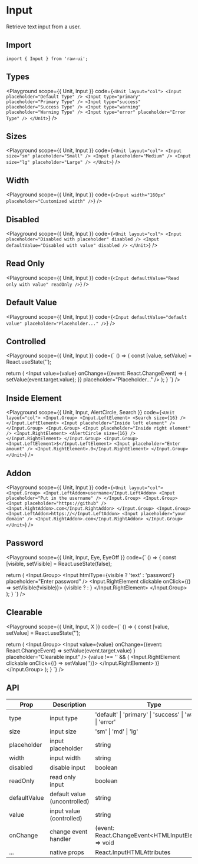 
# Input

Retrieve text input from a user.

## Import

```tsx
import { Input } from 'raw-ui';
```

## Types

<Playground
  scope={{ Unit, Input }}
  code={`
<Unit layout="col">
  <Input placeholder="Default Type" />
  <Input type="primary" placeholder="Primary Type" />
  <Input type="success" placeholder="Success Type" />
  <Input type="warning" placeholder="Warning Type" />
  <Input type="error" placeholder="Error Type" />
</Unit>
`}
/>

## Sizes

<Playground
  scope={{ Unit, Input }}
  code={`
<Unit layout="col">
  <Input size="sm" placeholder="Small" />
  <Input placeholder="Medium" />
  <Input size="lg" placeholder="Large" />
</Unit>
`}
/>

## Width

<Playground
  scope={{ Unit, Input }}
  code={`
<Input width="160px" placeholder="Customized width" />
`}
/>

## Disabled

<Playground
  scope={{ Unit, Input }}
  code={`
<Unit layout="col">
  <Input placeholder="Disabled with placeholder" disabled />
  <Input defaultValue="Disabled with value" disabled />
</Unit>
`}
/>

## Read Only

<Playground
  scope={{ Unit, Input }}
  code={`
<Input defaultValue="Read only with value" readOnly />
`}
/>

## Default Value

<Playground
  scope={{ Unit, Input }}
  code={`
<Input defaultValue="default value" placeholder="Placeholder..." />
`}
/>

## Controlled

<Playground
  scope={{ Unit, Input }}
  code={`
() => {
  const [value, setValue] = React.useState('');

  return (
    <Input
      value={value}
      onChange={(event: React.ChangeEvent<HTMLInputElement>) => {
        setValue(event.target.value);
      }}
      placeholder="Placeholder..."
    />
  );
}
`}
/>

## Inside Element

<Playground
  scope={{ Unit, Input, AlertCircle, Search }}
  code={`
<Unit layout="col">
  <Input.Group>
    <Input.LeftElement>
      <Search size={16} />
    </Input.LeftElement>
    <Input placeholder="Inside left element" />
  </Input.Group>
  <Input.Group>
    <Input placeholder="Inside right element" />
    <Input.RightElement>
      <AlertCircle size={16} />
    </Input.RightElement>
  </Input.Group>
  <Input.Group>
    <Input.LeftElement>$</Input.LeftElement>
    <Input placeholder="Enter amount" />
    <Input.RightElement>.0</Input.RightElement>
  </Input.Group>
</Unit>
`}
/>

## Addon

<Playground
  scope={{ Unit, Input }}
  code={`
<Unit layout="col">
  <Input.Group>
    <Input.LeftAddon>username</Input.LeftAddon>
    <Input placeholder="Put in the username" />
  </Input.Group>
  <Input.Group>
    <Input placeholder="https://github" />
    <Input.RightAddon>.com</Input.RightAddon>
  </Input.Group>
  <Input.Group>
    <Input.LeftAddon>https://</Input.LeftAddon>
    <Input placeholder="your domain" />
    <Input.RightAddon>.com</Input.RightAddon>
  </Input.Group>
</Unit>
`}
/>

## Password

<Playground
  scope={{ Unit, Input, Eye, EyeOff }}
  code={`
() => {
  const [visible, setVisible] = React.useState(false);

  return (
    <Input.Group>
      <Input
        htmlType={visible ? 'text' : 'password'}
        placeholder="Enter password"
      />
      <Input.RightElement clickable onClick={() => setVisible(!visible)}>
        {visible ? <EyeOff size={16} /> : <Eye size={16} />}
      </Input.RightElement>
    </Input.Group>
  );
}
`}
/>

## Clearable

<Playground
  scope={{ Unit, Input, X }}
  code={`
() => {
  const [value, setValue] = React.useState('');

  return (
    <Input.Group>
      <Input
        value={value}
        onChange={(event: React.ChangeEvent<HTMLInputElement>) =>
          setValue(event.target.value)
        }
        placeholder="Clearable input"
      />
      {value !== '' && (
        <Input.RightElement clickable onClick={() => setValue('')}>
          <X size={16} />
        </Input.RightElement>
      )}
    </Input.Group>
  );
}
`}
/>

## API

| Prop         | Description                  | Type                                                        | Default   |
| ------------ | ---------------------------- | ----------------------------------------------------------- | --------- |
| type         | input type                   | 'default' \| 'primary' \| 'success' \| 'warning' \| 'error' | 'default' |
| size         | input size                   | 'sm' \| 'md' \| 'lg'                                        | 'md'      |
| placeholder  | input placeholder            | string                                                      | -         |
| width        | input width                  | string                                                      | 'md'      |
| disabled     | disable input                | boolean                                                     | false     |
| readOnly     | read only input              | boolean                                                     | false     |
| defaultValue | default value (uncontrolled) | string                                                      | ''        |
| value        | input value (controlled)     | string                                                      | -         |
| onChange     | change event handler         | (event: React.ChangeEvent\<HTMLInputElement\>) => void      | -         |
| ...          | native props                 | React.InputHTMLAttributes                                   | -         |
